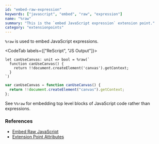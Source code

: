 ```yaml
---
id: "embed-raw-expression"
keywords: ["javascript", "embed", "raw", "expression"]
name: "%raw"
summary: "This is the `embed JavaScript expression` extension point."
category: "extensionpoints"
---
```


`%raw` is used to embed JavaScript expressions.

<CodeTab labels={["ReScript", "JS Output"]}>

```res
let canUseCanvas: unit => bool = %raw(`
  function canUseCanvas() {
    return !!document.createElement('canvas').getContext;
  }
`)
```

```js
var canUseCanvas = function canUseCanvas() {
  return !!document.createElement("canvas").getContext;
};
```

</CodeTab>

See `%%raw` for embedding top level blocks of JavaScript code rather than expressions.

### References

* [Embed Raw JavaScript](/docs/manual/latest/embed-raw-javascript)
* [Extension Point Attributes](/docs/manual/latest/attribute#extension-point)

